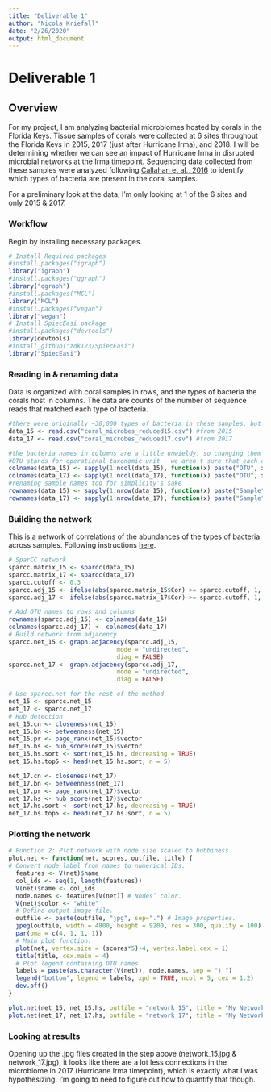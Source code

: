 ```yaml
---
title: "Deliverable 1"
author: "Nicola Kriefall"
date: "2/26/2020"
output: html_document
---
```


# Deliverable 1

## Overview 

For my project, I am analyzing bacterial microbiomes hosted by corals in the Florida Keys. Tissue samples of corals were collected at 6 sites throughout the Florida Keys in 2015, 2017 (just after Hurricane Irma), and 2018. I will be determining whether we can see an impact of Hurricane Irma in disrupted microbial networks at the Irma timepoint. Sequencing data collected from these samples were analyzed following [Callahan et al., 2016](https://www.nature.com/articles/nmeth.3869) to identify which types of bacteria are present in the coral samples. 

For a preliminary look at the data, I'm only looking at 1 of the 6 sites and only 2015 & 2017. 

### Workflow

Begin by installing necessary packages.

```r
# Install Required packages 
#install.packages("igraph") 
library("igraph")
#install.packages("qgraph") 
library("qgraph")
#install.packages("MCL")
library("MCL")
#install.packages("vegan")
library("vegan")
# Install SpiecEasi package 
#install.packages("devtools") 
library(devtools) 
#install_github("zdk123/SpiecEasi")
library("SpiecEasi")
```

### Reading in & renaming data

Data is organized with coral samples in rows, and the types of bacteria the corals host in columns. The data are counts of the number of sequence reads that matched each type of bacteria.

```r
#there were originally ~30,000 types of bacteria in these samples, but I cut it down to 150 to save computational time. I'll hvae to revisit this issue.
data_15 <- read.csv("coral_microbes_reduced15.csv") #from 2015
data_17 <- read.csv("coral_microbes_reduced17.csv") #from 2017

#the bacteria names in columns are a little unwieldy, so changing them here
#OTU stands for operational taxonomic unit - we aren't sure that each of these sequences represent true species so we use 'OTU' instead
colnames(data_15) <- sapply(1:ncol(data_15), function(x) paste("OTU", x, sep = "_")) 
colnames(data_17) <- sapply(1:ncol(data_17), function(x) paste("OTU", x, sep = "_")) 
#renaming sample names too for simplicity's sake
rownames(data_15) <- sapply(1:nrow(data_15), function(x) paste("Sample", x, sep = "_"))
rownames(data_17) <- sapply(1:nrow(data_17), function(x) paste("Sample", x, sep = "_"))
```

### Building the network

This is a network of correlations of the abundances of the types of bacteria across samples. Following instructions [here](https://www-ncbi-nlm-nih-gov.ezproxy.bu.edu/pubmed/30298259).

```r
# SparCC network
sparcc.matrix_15 <- sparcc(data_15)
sparcc.matrix_17 <- sparcc(data_17)
sparcc.cutoff <- 0.3
sparcc.adj_15 <- ifelse(abs(sparcc.matrix_15$Cor) >= sparcc.cutoff, 1, 0)
sparcc.adj_17 <- ifelse(abs(sparcc.matrix_17$Cor) >= sparcc.cutoff, 1, 0)

# Add OTU names to rows and columns
rownames(sparcc.adj_15) <- colnames(data_15) 
colnames(sparcc.adj_17) <- colnames(data_17)
# Build network from adjacency
sparcc.net_15 <- graph.adjacency(sparcc.adj_15,
                              mode = "undirected",
                              diag = FALSE)
sparcc.net_17 <- graph.adjacency(sparcc.adj_17,
                              mode = "undirected",
                              diag = FALSE)

# Use sparcc.net for the rest of the method 
net_15 <- sparcc.net_15
net_17 <- sparcc.net_17
# Hub detection
net_15.cn <- closeness(net_15)
net_15.bn <- betweenness(net_15) 
net_15.pr <- page_rank(net_15)$vector 
net_15.hs <- hub_score(net_15)$vector
net_15.hs.sort <- sort(net_15.hs, decreasing = TRUE)
net_15.hs.top5 <- head(net_15.hs.sort, n = 5)

net_17.cn <- closeness(net_17)
net_17.bn <- betweenness(net_17) 
net_17.pr <- page_rank(net_17)$vector 
net_17.hs <- hub_score(net_17)$vector
net_17.hs.sort <- sort(net_17.hs, decreasing = TRUE)
net_17.hs.top5 <- head(net_17.hs.sort, n = 5)
```

### Plotting the network

```r
# Function 2: Plot network with node size scaled to hubbiness 
plot.net <- function(net, scores, outfile, title) {
# Convert node label from names to numerical IDs. 
  features <- V(net)$name
  col_ids <- seq(1, length(features))
  V(net)$name <- col_ids
  node.names <- features[V(net)] # Nodes’ color.
  V(net)$color <- "white"
  # Define output image file.
  outfile <- paste(outfile, "jpg", sep=".") # Image properties.
  jpeg(outfile, width = 4800, height = 9200, res = 300, quality = 100)
  par(oma = c(4, 1, 1, 1))
  # Main plot function.
  plot(net, vertex.size = (scores*5)+4, vertex.label.cex = 1) 
  title(title, cex.main = 4)
  # Plot legend containing OTU names.
  labels = paste(as.character(V(net)), node.names, sep = ") ") 
  legend("bottom", legend = labels, xpd = TRUE, ncol = 5, cex = 1.2) 
  dev.off()
}

plot.net(net_15, net_15.hs, outfile = "network_15", title = "My Network")
plot.net(net_17, net_17.hs, outfile = "network_17", title = "My Network")
```

### Looking at results

Opening up the .jpg files created in the step above (network_15.jpg & network_17.jpg), it looks like there are a lot less connections in the microbiome in 2017 (Hurricane Irma timepoint), which is exactly what I was hypothesizing. I'm going to need to figure out how to quantify that though. 
